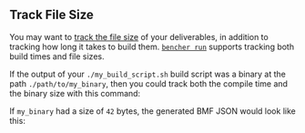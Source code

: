 
## Track File Size

You may want to [track the file size][track file size] of your deliverables,
in addition to tracking how long it takes to build them.
<code><a href="/docs/explanation/bencher-run/">bencher run</a></code>
supports tracking both build times and file sizes.

If the output of your `./my_build_script.sh` build script
was a binary at the path `./path/to/my_binary`,
then you could track both the compile time and the binary size with this command:

<FileSize />

If `my_binary` had a size of `42` bytes,
the generated BMF JSON would look like this:

<FileSizeJson />

[track file size]: /docs/how-to/track-file-size/
